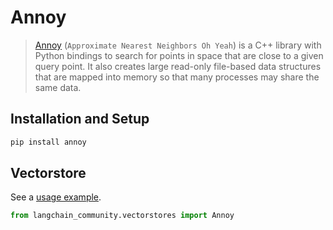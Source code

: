 # Annoy

> [Annoy](https://github.com/spotify/annoy) (`Approximate Nearest Neighbors Oh Yeah`) 
> is a C++ library with Python bindings to search for points in space that are 
> close to a given query point. It also creates large read-only file-based data 
> structures that are mapped into memory so that many processes may share the same data. 

## Installation and Setup

```bash
pip install annoy
```


## Vectorstore

See a [usage example](/docs/integrations/vectorstores/annoy).

```python
from langchain_community.vectorstores import Annoy
```
